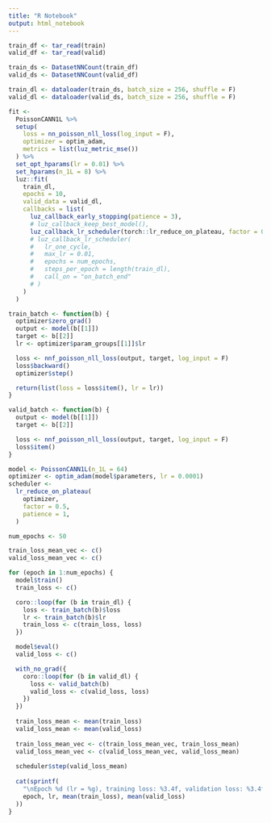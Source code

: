 ```yaml
---
title: "R Notebook"
output: html_notebook
---
```


```r
train_df <- tar_read(train)
valid_df <- tar_read(valid)
```

```r
train_ds <- DatasetNNCount(train_df)
valid_ds <- DatasetNNCount(valid_df)
```

```r
train_dl <- dataloader(train_ds, batch_size = 256, shuffle = F)
valid_dl <- dataloader(valid_ds, batch_size = 256, shuffle = F)
```

```r
fit <- 
  PoissonCANN1L %>%
  setup(
    loss = nn_poisson_nll_loss(log_input = F),
    optimizer = optim_adam,
    metrics = list(luz_metric_mse())
  ) %>%
  set_opt_hparams(lr = 0.01) %>% 
  set_hparams(n_1L = 8) %>% 
  luz::fit(
    train_dl, 
    epochs = 10, 
    valid_data = valid_dl,
    callbacks = list(
      luz_callback_early_stopping(patience = 3),
      # luz_callback_keep_best_model(),
      luz_callback_lr_scheduler(torch::lr_reduce_on_plateau, factor = 0.5, patience = 3)#,
      # luz_callback_lr_scheduler(
      #   lr_one_cycle,
      #   max_lr = 0.01,
      #   epochs = num_epochs,
      #   steps_per_epoch = length(train_dl),
      #   call_on = "on_batch_end"
      # )
    )
  )
```



```r
train_batch <- function(b) {
  optimizer$zero_grad()
  output <- model(b[[1]])
  target <- b[[2]]
  lr <- optimizer$param_groups[[1]]$lr

  loss <- nnf_poisson_nll_loss(output, target, log_input = F)
  loss$backward()
  optimizer$step()

  return(list(loss = loss$item(), lr = lr))
}

valid_batch <- function(b) {
  output <- model(b[[1]])
  target <- b[[2]]

  loss <- nnf_poisson_nll_loss(output, target, log_input = F)
  loss$item()
}
```

```r
model <- PoissonCANN1L(n_1L = 64)
optimizer <- optim_adam(model$parameters, lr = 0.0001)
scheduler <- 
  lr_reduce_on_plateau(
    optimizer,
    factor = 0.5,
    patience = 1,
  )

num_epochs <- 50

train_loss_mean_vec <- c()
valid_loss_mean_vec <- c()

for (epoch in 1:num_epochs) {
  model$train()
  train_loss <- c()

  coro::loop(for (b in train_dl) {
    loss <- train_batch(b)$loss
    lr <- train_batch(b)$lr
    train_loss <- c(train_loss, loss)
  })

  model$eval()
  valid_loss <- c()

  with_no_grad({ 
    coro::loop(for (b in valid_dl) {
      loss <- valid_batch(b)
      valid_loss <- c(valid_loss, loss)
    })  
  })
  
  train_loss_mean <- mean(train_loss)
  valid_loss_mean <- mean(valid_loss)
  
  train_loss_mean_vec <- c(train_loss_mean_vec, train_loss_mean)
  valid_loss_mean_vec <- c(valid_loss_mean_vec, valid_loss_mean)
  
  scheduler$step(valid_loss_mean)
  
  cat(sprintf(
    "\nEpoch %d (lr = %g), training loss: %3.4f, validation loss: %3.4f",
    epoch, lr, mean(train_loss), mean(valid_loss)
  ))
}
```

